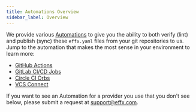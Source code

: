 ```yaml
---
title: Automations Overview
sidebar_label: Overview
---
```


We provide various [Automations](/docs/automations-overview) to give you the ability to both verify (lint) and publish (sync) these `effx.yaml` files from your git repositories to us.  Jump to the automation that makes the most sense in your environment to learn more:
- [GitHub Actions](/docs/github)
- [GitLab CI/CD Jobs](/docs/gitlab)
- [Circle CI Orbs](/docs/circleci)
- [VCS Connect](/docs/vcs-connect)

If you want to see an Automation for a provider you use that you don't see below, please submit a request at [support@effx.com](mailto:support@effx.com).
